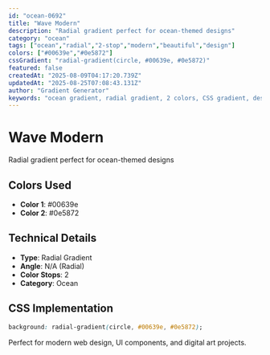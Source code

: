 ```yaml
---
id: "ocean-0692"
title: "Wave Modern"
description: "Radial gradient perfect for ocean-themed designs"
category: "ocean"
tags: ["ocean","radial","2-stop","modern","beautiful","design"]
colors: ["#00639e","#0e5872"]
cssGradient: "radial-gradient(circle, #00639e, #0e5872)"
featured: false
createdAt: "2025-08-09T04:17:20.739Z"
updatedAt: "2025-08-25T07:08:43.131Z"
author: "Gradient Generator"
keywords: "ocean gradient, radial gradient, 2 colors, CSS gradient, design, #00639e, #0e5872"
---
```


# Wave Modern

Radial gradient perfect for ocean-themed designs

## Colors Used
- **Color 1**: #00639e
- **Color 2**: #0e5872

## Technical Details
- **Type**: Radial Gradient
- **Angle**: N/A (Radial)
- **Color Stops**: 2
- **Category**: Ocean

## CSS Implementation
```css
background: radial-gradient(circle, #00639e, #0e5872);
```

Perfect for modern web design, UI components, and digital art projects.
